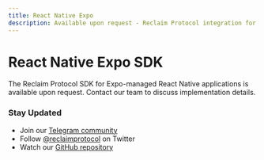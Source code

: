 ```yaml
---
title: React Native Expo
description: Available upon request - Reclaim Protocol integration for Expo-managed React Native applications
---
```


# React Native Expo SDK

<Callout type="info">
The Reclaim Protocol SDK for Expo-managed React Native applications is available upon request. Contact our team to discuss implementation details.
</Callout>

### Stay Updated

- Join our [Telegram community](https://t.me/protocolreclaim)
- Follow [@reclaimprotocol](https://twitter.com/reclaimprotocol) on Twitter
- Watch our [GitHub repository](https://github.com/reclaimprotocol)
